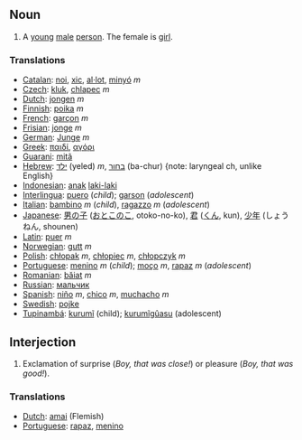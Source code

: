 ==Noun==
#A [[young]] [[male]] [[person]]. The female is [[girl]].

===Translations===
*[[Catalan]]: [[noi]], [[xic]], [[al·lot]], [[minyó]] ''m''
*[[Czech]]: [[kluk]], [[chlapec]] ''m''
*[[Dutch]]: [[jongen]] ''m''
*[[Finnish]]: [[poika]] ''m''
*[[French]]: [[garçon]] ''m''
*[[Frisian]]: [[jonge]] ''m''
*[[German]]: [[Junge]] ''m''
*[[Greek]]: [[παιδί]], [[αγόρι]]
*[[Guarani]]: [[mitã]]
*[[Hebrew]]: [[ילד]] (yeled) ''m'', [[בחור]] (ba-chur) {note: laryngeal ch, unlike English}
*[[Indonesian]]: [[anak]] [[laki-laki]]
*[[Interlingua]]: [[puero]] (''child''); [[garson]] (''adolescent'')
*[[Italian]]: [[bambino]] ''m'' (''child''), [[ragazzo]] ''m'' (''adolescent'')
*[[Japanese]]: [[男の子]] ([[おとこのこ]], otoko-no-ko), [[君]] ([[くん]], kun), [[少年]] (しょうねん, shounen)
*[[Latin]]: [[puer]] ''m''
*[[Norwegian]]: [[gutt]] ''m''
*[[Polish]]: [[chłopak]] ''m'', [[chłopiec]] ''m'', [[chłopczyk]] ''m''
*[[Portuguese]]: [[menino]] ''m'' (''child''); [[moço]] ''m'', [[rapaz]] ''m'' (''adolescent'')
*[[Romanian]]: [[băiat]] ''m''
*[[Russian]]: [[мальчик]]
*[[Spanish]]: [[niño]] ''m'', [[chico]] ''m'', [[muchacho]] ''m''
*[[Swedish]]: [[pojke]]
*[[Tupinambá]]: [[kurumĩ]] (child); [[kurumĩgûasu]] (adolescent)

==Interjection==
#Exclamation of surprise (''Boy, that was close!'') or pleasure (''Boy, that was good!'').

===Translations===
*[[Dutch]]: [[amai]] (Flemish)
*[[Portuguese]]: [[rapaz]], [[menino]]